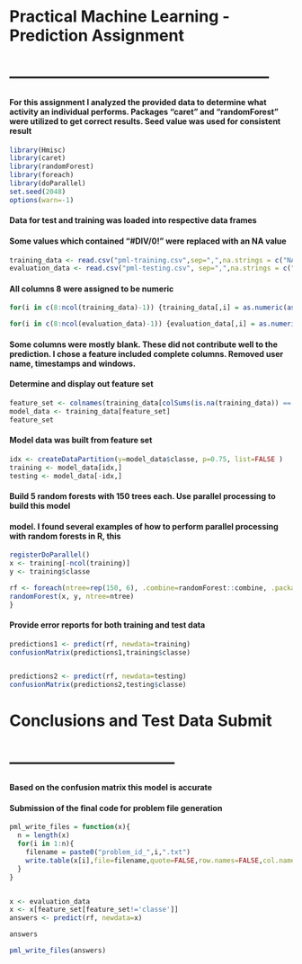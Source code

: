 # Practical Machine Learning - Prediction Assignment
# --------------------------------------------------

#### For this assignment I analyzed the provided data to determine what activity an individual performs. Packages "caret" and "randomForest" were utilized to get correct results. Seed value was used for consistent result


```r
library(Hmisc)
library(caret)
library(randomForest)
library(foreach)
library(doParallel)
set.seed(2048)
options(warn=-1)
```

#### Data for test and training was loaded into respective data frames
#### Some values which contained "#DIV/0!" were replaced with an NA value

```r
training_data <- read.csv("pml-training.csv",sep=",",na.strings = c("NA",""),header=TRUE)
evaluation_data <- read.csv("pml-testing.csv", sep=",",na.strings = c("NA",""),header=TRUE)
```

#### All columns 8 were assigned to be numeric

```r
for(i in c(8:ncol(training_data)-1)) {training_data[,i] = as.numeric(as.character(training_data[,i]))}

for(i in c(8:ncol(evaluation_data)-1)) {evaluation_data[,i] = as.numeric(as.character(evaluation_data[,i]))}
```

#### Some columns were mostly blank.  These did not contribute well to the prediction.  I chose a feature included complete columns.  Removed user name, timestamps and windows.  
#### Determine and display out feature set

```r
feature_set <- colnames(training_data[colSums(is.na(training_data)) == 0])[-(1:7)]
model_data <- training_data[feature_set]
feature_set
```

#### Model data was built from feature set

```r
idx <- createDataPartition(y=model_data$classe, p=0.75, list=FALSE )
training <- model_data[idx,]
testing <- model_data[-idx,]
```

#### Build 5 random forests with 150 trees each. Use parallel processing to build this model
#### model. I found several examples of how to perform parallel processing with random forests in R, this


```r
registerDoParallel()
x <- training[-ncol(training)]
y <- training$classe

rf <- foreach(ntree=rep(150, 6), .combine=randomForest::combine, .packages='randomForest') %dopar% {
randomForest(x, y, ntree=ntree) 
}
```

#### Provide error reports for both training and test data
```r
predictions1 <- predict(rf, newdata=training)
confusionMatrix(predictions1,training$classe)


predictions2 <- predict(rf, newdata=testing)
confusionMatrix(predictions2,testing$classe)
```

# Conclusions and Test Data Submit
# --------------------------------

#### Based on the confusion matrix this model is accurate
#### Submission of the final code for problem file generation

```r
pml_write_files = function(x){
  n = length(x)
  for(i in 1:n){
    filename = paste0("problem_id_",i,".txt")
    write.table(x[i],file=filename,quote=FALSE,row.names=FALSE,col.names=FALSE)
  }
}


x <- evaluation_data
x <- x[feature_set[feature_set!='classe']]
answers <- predict(rf, newdata=x)

answers

pml_write_files(answers)
```
